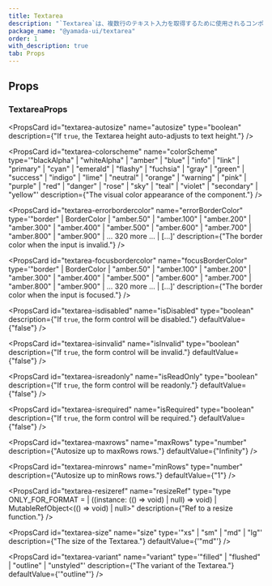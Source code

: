 ```yaml
---
title: Textarea
description: "`Textarea`は、複数行のテキスト入力を取得するために使用されるコンポーネントです。"
package_name: "@yamada-ui/textarea"
order: 1
with_description: true
tab: Props
---
```


## Props

### TextareaProps

<PropsCard
  id="textarea-autosize"
  name="autosize"
  type="boolean"
  description={"If `true`, the Textarea height auto-adjusts to text height."}
/>

<PropsCard
  id="textarea-colorscheme"
  name="colorScheme"
  type='"blackAlpha" | "whiteAlpha" | "amber" | "blue" | "info" | "link" | "primary" | "cyan" | "emerald" | "flashy" | "fuchsia" | "gray" | "green" | "success" | "indigo" | "lime" | "neutral" | "orange" | "warning" | "pink" | "purple" | "red" | "danger" | "rose" | "sky" | "teal" | "violet" | "secondary" | "yellow"'
  description={"The visual color appearance of the component."}
/>

<PropsCard
  id="textarea-errorbordercolor"
  name="errorBorderColor"
  type='"border" | BorderColor | "amber.50" | "amber.100" | "amber.200" | "amber.300" | "amber.400" | "amber.500" | "amber.600" | "amber.700" | "amber.800" | "amber.900" | ... 320 more ... | [...]'
  description={"The border color when the input is invalid."}
/>

<PropsCard
  id="textarea-focusbordercolor"
  name="focusBorderColor"
  type='"border" | BorderColor | "amber.50" | "amber.100" | "amber.200" | "amber.300" | "amber.400" | "amber.500" | "amber.600" | "amber.700" | "amber.800" | "amber.900" | ... 320 more ... | [...]'
  description={"The border color when the input is focused."}
/>

<PropsCard
  id="textarea-isdisabled"
  name="isDisabled"
  type="boolean"
  description={"If `true`, the form control will be disabled."}
  defaultValue={"false"}
/>

<PropsCard
  id="textarea-isinvalid"
  name="isInvalid"
  type="boolean"
  description={"If `true`, the form control will be invalid."}
  defaultValue={"false"}
/>

<PropsCard
  id="textarea-isreadonly"
  name="isReadOnly"
  type="boolean"
  description={"If `true`, the form control will be readonly."}
  defaultValue={"false"}
/>

<PropsCard
  id="textarea-isrequired"
  name="isRequired"
  type="boolean"
  description={"If `true`, the form control will be required."}
  defaultValue={"false"}
/>

<PropsCard
  id="textarea-maxrows"
  name="maxRows"
  type="number"
  description={"Autosize up to maxRows rows."}
  defaultValue={"Infinity"}
/>

<PropsCard
  id="textarea-minrows"
  name="minRows"
  type="number"
  description={"Autosize up to minRows rows."}
  defaultValue={"1"}
/>

<PropsCard
  id="textarea-resizeref"
  name="resizeRef"
  type="type ONLY_FOR_FORMAT =
  | ((instance: (() => void) | null) => void)
  | MutableRefObject<(() => void) | null>"
  description={"Ref to a resize function."}
/>

<PropsCard
  id="textarea-size"
  name="size"
  type='"xs" | "sm" | "md" | "lg"'
  description={"The size of the Textarea."}
  defaultValue={'"md"'}
/>

<PropsCard
  id="textarea-variant"
  name="variant"
  type='"filled" | "flushed" | "outline" | "unstyled"'
  description={"The variant of the Textarea."}
  defaultValue={'"outline"'}
/>
